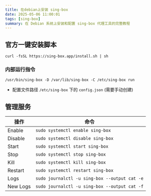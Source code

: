 ```yaml
---
title: 在debian上安装 sing-box
date: 2025-05-06 11:00:01
tags: [sing-box]
summary: 在 Debian 系统上安装和配置 sing-box 代理工具的完整教程
---
```


## 官方一键安装脚本

```shell
curl -fsSL https://sing-box.app/install.sh | sh
```

### 内部运行指令

```shell
/usr/bin/sing-box -D /var/lib/sing-box -C /etc/sing-box run
```
- 配置文件路径 `/etc/sing-box` 下的 `config.json` (需要手动创建)


## 管理服务

| 操作          | 命令                                              |
|---------------|--------------------------------------------------|
| Enable        | `sudo systemctl enable sing-box`                |
| Disable       | `sudo systemctl disable sing-box`               |
| Start         | `sudo systemctl start sing-box`                 |
| Stop          | `sudo systemctl stop sing-box`                  |
| Kill          | `sudo systemctl kill sing-box`                  |
| Restart       | `sudo systemctl restart sing-box`               |
| Logs          | `sudo journalctl -u sing-box --output cat -e`   |
| New Logs      | `sudo journalctl -u sing-box --output cat -f`   |